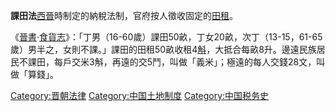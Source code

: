 '''課田法'''[[西晉|西晉]]時制定的納稅法制，官府按人徵收固定的[[田租|田租]]。

《[[晉書|晉書]]·[[食貨志|食貨志]]》：「丁男（16-60歲）課田50畝，丁女20畝，次丁（13-15，61-65歲）男半之，女則不課。」課田的田租50畝收租4[[斛|斛]]，大抵合每畝8升。邊遠民族居民不課田，每戶交米3斛，再遠的交5鬥，叫做「義米」；極遠的每人交錢28文，叫做「算錢」。

[[Category:晋朝法律|Category:晋朝法律]]
[[Category:中国土地制度|Category:中国土地制度]]
[[Category:中国税务史|Category:中国税务史]]